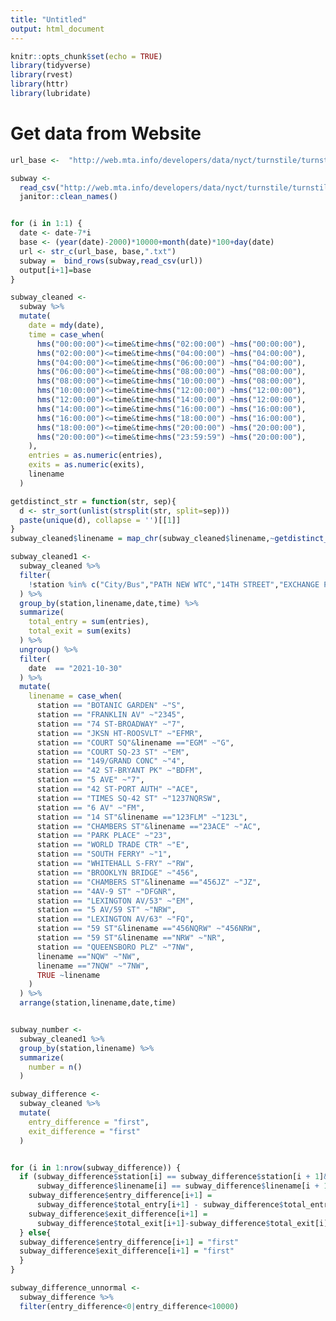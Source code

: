 ```yaml
---
title: "Untitled"
output: html_document
---
```


```r
knitr::opts_chunk$set(echo = TRUE)
library(tidyverse)
library(rvest)
library(httr)
library(lubridate)
```

# Get data from Website
```r

url_base <-  "http://web.mta.info/developers/data/nyct/turnstile/turnstile_"

subway <- 
  read_csv("http://web.mta.info/developers/data/nyct/turnstile/turnstile_211106.txt") %>% 
  janitor::clean_names()


for (i in 1:1) {
  date <- date-7*i
  base <- (year(date)-2000)*10000+month(date)*100+day(date)
  url <- str_c(url_base, base,".txt")
  subway =  bind_rows(subway,read_csv(url))
  output[i+1]=base
}
```


```r
subway_cleaned <-
  subway %>% 
  mutate(
    date = mdy(date),
    time = case_when(
      hms("00:00:00")<=time&time<hms("02:00:00") ~hms("00:00:00"),
      hms("02:00:00")<=time&time<hms("04:00:00") ~hms("04:00:00"),
      hms("04:00:00")<=time&time<hms("06:00:00") ~hms("04:00:00"),
      hms("06:00:00")<=time&time<hms("08:00:00") ~hms("08:00:00"),
      hms("08:00:00")<=time&time<hms("10:00:00") ~hms("08:00:00"),
      hms("10:00:00")<=time&time<hms("12:00:00") ~hms("12:00:00"),
      hms("12:00:00")<=time&time<hms("14:00:00") ~hms("12:00:00"),
      hms("14:00:00")<=time&time<hms("16:00:00") ~hms("16:00:00"),
      hms("16:00:00")<=time&time<hms("18:00:00") ~hms("16:00:00"),
      hms("18:00:00")<=time&time<hms("20:00:00") ~hms("20:00:00"),
      hms("20:00:00")<=time&time<hms("23:59:59") ~hms("20:00:00"),
    ),
    entries = as.numeric(entries),
    exits = as.numeric(exits),
    linename
  )
```


```r
getdistinct_str = function(str, sep){
  d <- str_sort(unlist(strsplit(str, split=sep)))
  paste(unique(d), collapse = '')[[1]]
}
subway_cleaned$linename = map_chr(subway_cleaned$linename,~getdistinct_str(.x, ''))
```


```r
subway_cleaned1 <- 
  subway_cleaned %>% 
  filter(
    !station %in% c("City/Bus","PATH NEW WTC","14TH STREET","EXCHANGE PLACE","123ACE")
  ) %>% 
  group_by(station,linename,date,time) %>% 
  summarize(
    total_entry = sum(entries),
    total_exit = sum(exits)
  ) %>% 
  ungroup() %>% 
  filter(
    date  == "2021-10-30"
  ) %>% 
  mutate(
    linename = case_when(
      station == "BOTANIC GARDEN" ~"S",
      station == "FRANKLIN AV" ~"2345",
      station == "74 ST-BROADWAY" ~"7",
      station == "JKSN HT-ROOSVLT" ~"EFMR",
      station == "COURT SQ"&linename =="EGM" ~"G",
      station == "COURT SQ-23 ST" ~"EM",
      station == "149/GRAND CONC" ~"4",
      station == "42 ST-BRYANT PK" ~"BDFM",
      station == "5 AVE" ~"7",
      station == "42 ST-PORT AUTH" ~"ACE",
      station == "TIMES SQ-42 ST" ~"1237NQRSW",
      station == "6 AV" ~"FM",
      station == "14 ST"&linename =="123FLM" ~"123L",
      station == "CHAMBERS ST"&linename =="23ACE" ~"AC",
      station == "PARK PLACE" ~"23",
      station == "WORLD TRADE CTR" ~"E",
      station == "SOUTH FERRY" ~"1",
      station == "WHITEHALL S-FRY" ~"RW",
      station == "BROOKLYN BRIDGE" ~"456",
      station == "CHAMBERS ST"&linename =="456JZ" ~"JZ",
      station == "4AV-9 ST" ~"DFGNR",
      station == "LEXINGTON AV/53" ~"EM",
      station == "5 AV/59 ST" ~"NRW",
      station == "LEXINGTON AV/63" ~"FQ",
      station == "59 ST"&linename =="456NQRW" ~"456NRW",
      station == "59 ST"&linename =="NRW" ~"NR",
      station == "QUEENSBORO PLZ" ~"7NW",
      linename =="NQW" ~"NW",
      linename =="7NQW" ~"7NW",
      TRUE ~linename
    )
  ) %>% 
  arrange(station,linename,date,time)



```


```r
subway_number <- 
  subway_cleaned1 %>% 
  group_by(station,linename) %>% 
  summarize(
    number = n()
  )
```


```r
subway_difference <- 
  subway_cleaned %>% 
  mutate(
    entry_difference = "first",
    exit_difference = "first"
  )


for (i in 1:nrow(subway_difference)) {
  if (subway_difference$station[i] == subway_difference$station[i + 1]&
      subway_difference$linename[i] == subway_difference$linename[i + 1]){
    subway_difference$entry_difference[i+1] = 
      subway_difference$total_entry[i+1] - subway_difference$total_entry[i]
    subway_difference$exit_difference[i+1] = 
      subway_difference$total_exit[i+1]-subway_difference$total_exit[i]
  } else{
  subway_difference$entry_difference[i+1] = "first"
  subway_difference$exit_difference[i+1] = "first"
  }
}

subway_difference_unnormal <- 
  subway_difference %>% 
  filter(entry_difference<0|entry_difference<10000)



```



